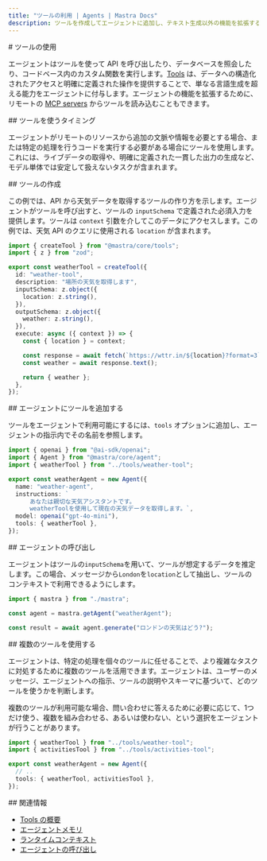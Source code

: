 ```yaml
---
title: "ツールの利用 | Agents | Mastra Docs"
description: ツールを作成してエージェントに追加し、テキスト生成以外の機能を拡張する方法を学びます。
---
```


<div id="using-tools">
  # ツールの使用
</div>

エージェントはツールを使って API を呼び出したり、データベースを照会したり、コードベース内のカスタム関数を実行します。[Tools](../tools-mcp/overview) は、データへの構造化されたアクセスと明確に定義された操作を提供することで、単なる言語生成を超える能力をエージェントに付与します。エージェントの機能を拡張するために、リモートの [MCP servers](../tools-mcp/mcp-overview) からツールを読み込むこともできます。

<div id="when-to-use-tools">
  ## ツールを使うタイミング
</div>

エージェントがリモートのリソースから追加の文脈や情報を必要とする場合、または特定の処理を行うコードを実行する必要がある場合にツールを使用します。これには、ライブデータの取得や、明確に定義された一貫した出力の生成など、モデル単体では安定して扱えないタスクが含まれます。

<div id="creating-a-tool">
  ## ツールの作成
</div>

この例では、API から天気データを取得するツールの作り方を示します。エージェントがツールを呼び出すと、ツールの `inputSchema` で定義された必須入力を提供します。ツールは `context` 引数を介してこのデータにアクセスします。この例では、天気 API のクエリに使用される `location` が含まれます。

```typescript {14,16} title="src/mastra/tools/weather-tool.ts" showLineNumbers copy
import { createTool } from "@mastra/core/tools";
import { z } from "zod";

export const weatherTool = createTool({
  id: "weather-tool",
  description: "場所の天気を取得します",
  inputSchema: z.object({
    location: z.string(),
  }),
  outputSchema: z.object({
    weather: z.string(),
  }),
  execute: async ({ context }) => {
    const { location } = context;

    const response = await fetch(`https://wttr.in/${location}?format=3`);
    const weather = await response.text();

    return { weather };
  },
});
```


<div id="adding-tools-to-an-agent">
  ## エージェントにツールを追加する
</div>

ツールをエージェントで利用可能にするには、`tools` オプションに追加し、エージェントの指示内でその名前を参照します。

```typescript {9,11} title="src/mastra/agents/weather-agent.ts" showLineNumbers copy
import { openai } from "@ai-sdk/openai";
import { Agent } from "@mastra/core/agent";
import { weatherTool } from "../tools/weather-tool";

export const weatherAgent = new Agent({
  name: "weather-agent",
  instructions: `
      あなたは親切な天気アシスタントです。
      weatherToolを使用して現在の天気データを取得します。`,
  model: openai("gpt-4o-mini"),
  tools: { weatherTool },
});
```


<div id="calling-an-agent">
  ## エージェントの呼び出し
</div>

エージェントはツールの`inputSchema`を用いて、ツールが想定するデータを推定します。この場合、メッセージから`London`を`location`として抽出し、ツールのコンテキストで利用できるようにします。

```typescript {5} title="src/test-tool.ts" showLineNumbers copy
import { mastra } from "./mastra";

const agent = mastra.getAgent("weatherAgent");

const result = await agent.generate("ロンドンの天気はどう?");
```


<div id="using-multiple-tools">
  ## 複数のツールを使用する
</div>

エージェントは、特定の処理を個々のツールに任せることで、より複雑なタスクに対処するために複数のツールを活用できます。エージェントは、ユーザーのメッセージ、エージェントへの指示、ツールの説明やスキーマに基づいて、どのツールを使うかを判断します。

複数のツールが利用可能な場合、問い合わせに答えるために必要に応じて、1つだけ使う、複数を組み合わせる、あるいは使わない、という選択をエージェントが行うことがあります。

```typescript {6} title="src/mastra/agents/weather-agent.ts" showLineNumbers copy
import { weatherTool } from "../tools/weather-tool";
import { activitiesTool } from "../tools/activities-tool";

export const weatherAgent = new Agent({
  // ..
  tools: { weatherTool, activitiesTool },
});
```


<div id="related">
  ## 関連情報
</div>

- [Tools の概要](../tools-mcp/overview)
- [エージェントメモリ](./agent-memory)
- [ランタイムコンテキスト](/docs/server-db/runtime-context)
- [エージェントの呼び出し](/examples/agents/calling-agents)